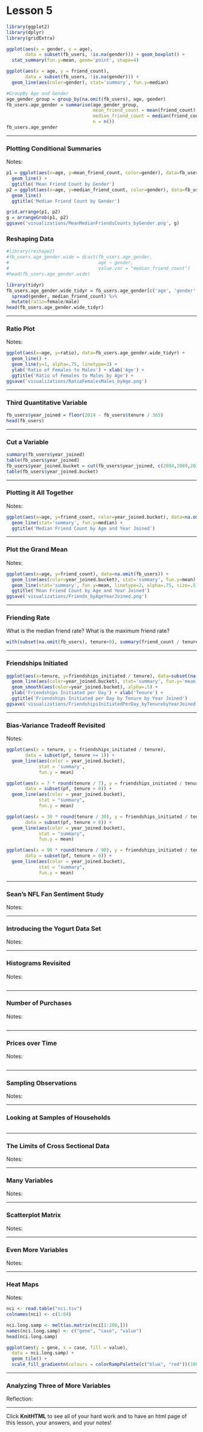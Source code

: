 Lesson 5
========================================================
```r
library(ggplot2)
library(dplyr)
library(gridExtra)
```


```r
ggplot(aes(x = gender, y = age),
       data = subset(fb_users, !is.na(gender))) + geom_boxplot() +
  stat_summary(fun.y=mean, geom='point', shape=4)

ggplot(aes(x = age, y = friend_count),
       data = subset(fb_users, !is.na(gender))) +
  geom_line(aes(color=gender), stat='summary', fun.y=median)

#GroupBy Age and Gender
age_gender_group = group_by(na.omit(fb_users), age, gender)
fb_users.age_gender = summarise(age_gender_group,
                                mean_friend_count = mean(friend_count),
                                median_friend_count = median(friend_count),
                                n = n())
fb_users.age_gender
```

***

### Plotting Conditional Summaries
Notes:

```r
p1 = ggplot(aes(x=age, y=mean_friend_count, color=gender), data=fb_users.age_gender) +
  geom_line() +
  ggtitle('Mean Friend Count by Gender')
p2 = ggplot(aes(x=age, y=median_friend_count, color=gender), data=fb_users.age_gender) +
  geom_line()
  ggtitle('Median Friend Count by Gender')

grid.arrange(p1, p2)
g = arrangeGrob(p1, p2)
ggsave('visualizations/MeanMedianFriendsCounts_byGender.png', g)
```

### Reshaping Data

```r
#library(reshape2)
#fb_users.age_gender.wide = dcast(fb_users.age_gender,
#                                 age ~ gender,
#                                 value.var = "median_friend_count")
#head(fb_users.age_gender.wide)

library(tidyr)
fb_users.age_gender.wide_tidyr = fb_users.age_gender[c('age', 'gender', 'median_friend_count')] %>%
  spread(gender, median_friend_count) %>%
  mutate(ratio=female/male)
head(fb_users.age_gender.wide_tidyr)
```


***

### Ratio Plot
Notes:

```r
ggplot(aes(x=age, y=ratio), data=fb_users.age_gender.wide_tidyr) +
  geom_line() + 
  geom_line(y=1, alpha=.75, linetype=3) +
  ylab('Ratio of Females to Males') + xlab('Age') + 
  ggtitle('Ratio of Females to Males by Age') +
ggsave('visualizations/RatioFemalesMales_byAge.png')
```

***

### Third Quantitative Variable

```r
fb_users$year_joined = floor(2014 - fb_users$tenure / 365)
head(fb_users)
```

***

### Cut a Variable

```r
summary(fb_users$year_joined)
table(fb_users$year_joined)
fb_users$year_joined.bucket = cut(fb_users$year_joined, c(2004,2009,2011,2012,2014))
table(fb_users$year_joined.bucket)
```

***

### Plotting it All Together
Notes:

```r
ggplot(aes(x=age, y=friend_count, color=year_joined.bucket), data=na.omit(fb_users)) + 
  geom_line(stat='summary', fun.y=median) +
  ggtitle('Median Friend Count by Age and Year Joined')
```

***

### Plot the Grand Mean
Notes:

```r
ggplot(aes(x=age, y=friend_count), data=na.omit(fb_users)) + 
  geom_line(aes(color=year_joined.bucket), stat='summary', fun.y=mean) +
  geom_line(stat='summary', fun.y=mean, linetype=2, alpha=.75, size=.5) +
  ggtitle('Mean Friend Count by Age and Year Joined')
ggsave('visualizations/Friends_byAgeYearJoined.png')
```

***

### Friending Rate
What is the median friend rate?
What is the maximum friend rate?

```r
with(subset(na.omit(fb_users), tenure>0), summary(friend_count / tenure))
```

***

### Friendships Initiated

```r
ggplot(aes(x=tenure, y=friendships_initiated / tenure), data=subset(na.omit(fb_users), fb_users$tenure >0)) +
  geom_line(aes(color=year_joined.bucket), stat='summary', fun.y='mean') +
  geom_smooth(aes(color=year_joined.bucket), alpha=.5) +
  ylab('Friendships Initiated per Day') + xlab('Tenure') +
  ggtitle('Friendships Initiated per Day by Tenure by Year Joined')
ggsave('visualizations/FriendshipsInitiatedPerDay_byTenurebyYearJoined.png')
```

***

### Bias-Variance Tradeoff Revisited
Notes:

```r

ggplot(aes(x = tenure, y = friendships_initiated / tenure),
       data = subset(pf, tenure >= 1)) +
  geom_line(aes(color = year_joined.bucket),
            stat = 'summary',
            fun.y = mean)

ggplot(aes(x = 7 * round(tenure / 7), y = friendships_initiated / tenure),
       data = subset(pf, tenure > 0)) +
  geom_line(aes(color = year_joined.bucket),
            stat = "summary",
            fun.y = mean)

ggplot(aes(x = 30 * round(tenure / 30), y = friendships_initiated / tenure),
       data = subset(pf, tenure > 0)) +
  geom_line(aes(color = year_joined.bucket),
            stat = "summary",
            fun.y = mean)

ggplot(aes(x = 90 * round(tenure / 90), y = friendships_initiated / tenure),
       data = subset(pf, tenure > 0)) +
  geom_line(aes(color = year_joined.bucket),
            stat = "summary",
            fun.y = mean)

```

***

### Sean's NFL Fan Sentiment Study
Notes:

***

### Introducing the Yogurt Data Set
Notes:

***

### Histograms Revisited
Notes:

```r

```

***

### Number of Purchases
Notes:

```r

```

***

### Prices over Time
Notes:

```r

```

***

### Sampling Observations
Notes:

***

### Looking at Samples of Households

```r

```

***

### The Limits of Cross Sectional Data
Notes:

***

### Many Variables
Notes:

***

### Scatterplot Matrix
Notes:

***

### Even More Variables
Notes:

***

### Heat Maps
Notes:

```r
nci <- read.table("nci.tsv")
colnames(nci) <- c(1:64)
```

```r
nci.long.samp <- melt(as.matrix(nci[1:200,]))
names(nci.long.samp) <- c("gene", "case", "value")
head(nci.long.samp)

ggplot(aes(y = gene, x = case, fill = value),
  data = nci.long.samp) +
  geom_tile() +
  scale_fill_gradientn(colours = colorRampPalette(c("blue", "red"))(100))
```


***

### Analyzing Three of More Variables
Reflection:

***

Click **KnitHTML** to see all of your hard work and to have an html
page of this lesson, your answers, and your notes!

